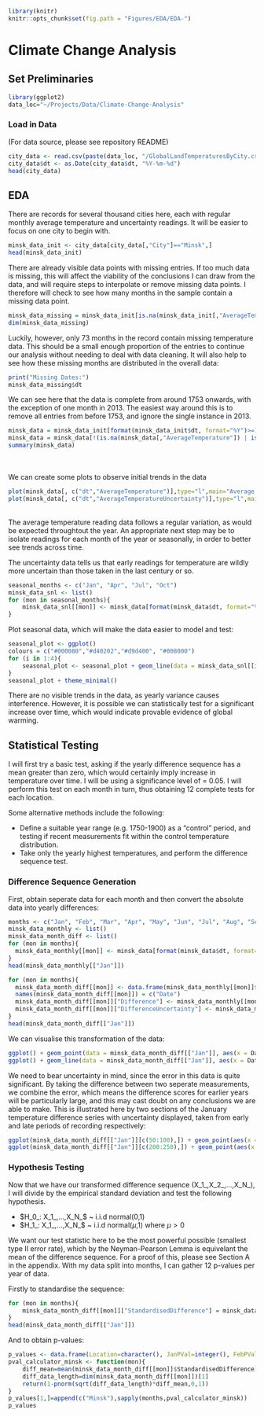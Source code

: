 
```r
library(knitr)
knitr::opts_chunk$set(fig.path = "Figures/EDA/EDA-")
```

# Climate Change Analysis

## Set Preliminaries

```r
library(ggplot2)
data_loc="~/Projects/Data/Climate-Change-Analysis"
```

### Load in Data

(For data source, please see repository README) 

```r
city_data <- read.csv(paste(data_loc, "/GlobalLandTemperaturesByCity.csv", sep = ""))
city_data$dt <- as.Date(city_data$dt, "%Y-%m-%d")
head(city_data)
```

## EDA

There are records for several thousand cities here, each with regular monthly average temperature and uncertainty readings. It will be easier to focus on one city to begin with.

```r
minsk_data_init <- city_data[city_data[,"City"]=="Minsk",]
head(minsk_data_init)
```

There are already visible data points with missing entries. If too much data is missing, this will affect the viability of the conclusions I can draw from the data, and will require steps to interpolate or remove missing data points. I therefore will check to see how many months in the sample contain a missing data point.

```r
minsk_data_missing = minsk_data_init[is.na(minsk_data_init[,"AverageTemperature"]) | is.na(minsk_data_init[,"AverageTemperatureUncertainty"]),]
dim(minsk_data_missing)
```

Luckily, however, only 73 months in the record contain missing temperature data. This should be
a small enough proportion of the entries to continue our analysis without needing to
deal with data cleaning. It will also help to see how these missing months are distributed in the overall data:

```r

print("Missing Dates:")
minsk_data_missing$dt
```
We can see here that the data is complete from around 1753 onwards, with the exception of one month in 2013. The easiest way around this is to remove all entries from before 1753, and ignore the single instance in 2013.

```r
minsk_data = minsk_data_init[format(minsk_data_init$dt, format="%Y")>=1753,]
minsk_data = minsk_data[!(is.na(minsk_data[,"AverageTemperature"]) | is.na(minsk_data[,"AverageTemperatureUncertainty"])),]
summary(minsk_data)
```
<br />
<br />
We can create some plots to observe initial trends in the data

```r
plot(minsk_data[, c("dt","AverageTemperature")],type="l",main="Average Temperature in Minsk")
plot(minsk_data[, c("dt","AverageTemperatureUncertainty")],type="l",main="Uncertainty of Average Temperature Reading in Minsk")
```
<br />
The average temperature reading data follows a regular variation, as would be
expected throughtout the year. An appropriate next step may be to isolate readings
for each month of the year or seasonally, in order to better see trends across time.

The uncertainty data tells us that early readings for temperature are wildly more
uncertain than those taken in the last century or so.

```r
seasonal_months <- c("Jan", "Apr", "Jul", "Oct")
minsk_data_snl <- list()
for (mon in seasonal_months){
    minsk_data_snl[[mon]] <- minsk_data[format(minsk_data$dt, format="%b") == mon,]
}
```
Plot seasonal data, which will make the data easier to model and test:

```r
seasonal_plot <- ggplot()
colours = c("#000080","#d40202","#d9d400", "#008000")
for (i in 1:4){
    seasonal_plot <- seasonal_plot + geom_line(data = minsk_data_snl[[i]], aes(x = dt, y = AverageTemperature), color = colours[i], alpha = 0.7)
}
seasonal_plot + theme_minimal()
```

<p>There are no visible trends in the data, as yearly variance causes interference.
However, it is possible we can statistically test for a significant increase over
time, which would indicate provable evidence of global warming.</p>


## Statistical Testing

<p>I will first try a basic test, asking if the yearly difference sequence has a mean greater than zero, which would certainly imply increase in temperature over time. I will be using a significance level of \alpha = 0.05. I will perform this test on each month in turn, thus obtaining 12 complete tests for each location.</p>

<p>Some alternative methods include the following:</p>

* Define a suitable year range (e.g. 1750-1900) as a "control" period, and testing if recent measurements fit within the control temperature distribution.
* Take only the yearly highest temperatures, and perform the difference sequence test.

### Difference Sequence Generation

First, obtain seperate data for each month and then convert the absolute data into yearly differences:

```r
months <- c("Jan", "Feb", "Mar", "Apr", "May", "Jun", "Jul", "Aug", "Sep", "Oct", "Nov", "Dec")
minsk_data_monthly <- list()
minsk_data_month_diff <- list()
for (mon in months){
  minsk_data_monthly[[mon]] <- minsk_data[format(minsk_data$dt, format="%b") == mon,]
}
head(minsk_data_monthly[["Jan"]])
```

```r
for (mon in months){
  minsk_data_month_diff[[mon]] <- data.frame(minsk_data_monthly[[mon]]$dt[-1])
  names(minsk_data_month_diff[[mon]]) = c("Date")
  minsk_data_month_diff[[mon]]["Difference"] <- minsk_data_monthly[[mon]]$AverageTemperature[-1] - minsk_data_monthly[[mon]]$AverageTemperature[-(dim(minsk_data_monthly[[mon]])[1])]
  minsk_data_month_diff[[mon]]["DifferenceUncertainty"] <- minsk_data_monthly[[mon]]$AverageTemperatureUncertainty[-1] + minsk_data_monthly[[mon]]$AverageTemperatureUncertainty[-(dim(minsk_data_monthly[[mon]])[1])]
}
head(minsk_data_month_diff[["Jan"]])
```
We can visualise this transformation of the data:

```r
ggplot() + geom_point(data = minsk_data_month_diff[["Jan"]], aes(x = Date, y = Difference), alpha = 0.7) + ggtitle("Year-to-Year changes in January temperature in Minsk") + xlab("Year") + ylab("Temperature Difference (Celcius)")
ggplot() + geom_line(data = minsk_data_month_diff[["Jan"]], aes(x = Date, y = DifferenceUncertainty), alpha = 0.7) + ggtitle("Uncertatinty in January temperature measurements in Minsk") + xlab("Year") + ylab("Temperature measurement uncertainty (Celcius)")
```

We need to bear uncertainty in mind, since the error in this data is quite significant. By taking the difference between two seperate measurements, we combine the error, which means the difference scores for earlier years will be particularly large, and this may cast doubt on any conclusions we are able to make. This is illustrated here by two sections of the January temperature difference series with uncertainty displayed, taken from early and late periods of recording respectively:

```r
ggplot(minsk_data_month_diff[["Jan"]][c(50:100),]) + geom_point(aes(x = Date, y = Difference))  + geom_errorbar(aes(x = Date, y = Difference, ymin=Difference-DifferenceUncertainty, ymax=Difference+DifferenceUncertainty)) +ggtitle("Difference sequence for January in Minsk with error, 1803-1853") + xlab("Year") + ylab("Temperature Difference (Celcius)") + ylim(-15,15)
ggplot(minsk_data_month_diff[["Jan"]][c(200:250),]) + geom_point(aes(x = Date, y = Difference))  + geom_errorbar(aes(x = Date, y = Difference, ymin=Difference-DifferenceUncertainty, ymax=Difference+DifferenceUncertainty)) +ggtitle("Difference sequence for January in Minsk with error, 1953-2003") + xlab("Year") + ylab("Temperature Difference (Celcius)") + ylim(-15,15)
```

### Hypothesis Testing

Now that we have our transformed difference sequence (X_1_,X_2_,...,X_N_), I will divide by the empirical standard deviation and test the following hypothesis.

* $H_0_: X_1_,...,X_N_$ ~ i.i.d normal(0,1)
* $H_1_: X_1_,...,X_N_$ ~ i.i.d normal($\mu$,1)   where $\mu > 0$

We want our test statistic here to be the most powerful possible (smallest type II error rate), which by the Neyman-Pearson Lemma is equivelant the mean of the difference sequence. For a proof of this, please see Section A in the appendix. With my data split into months, I can gather 12 p-values per year of data.

Firstly to standardise the sequence:

```r
for (mon in months){
    minsk_data_month_diff[[mon]]["StandardisedDifference"] = minsk_data_month_diff[[mon]]$Difference / sd(minsk_data_month_diff[[mon]]$Difference)
}
head(minsk_data_month_diff[["Jan"]])
```
And to obtain p-values:
```r
p_values <- data.frame(Location=character(), JanPVal=integer(), FebPVal=integer(), MarPVal=integer(), AprPVal=integer(), MayPVal=integer(), JunPVal=integer(), JulPVal=integer(), AugPVal=integer(), SepPVal=integer(), OctPVal=integer(), NovPVal=integer(), DecPVal=integer(), stringsAsFactors = FALSE)
pval_calculator_minsk <- function(mon){
    diff_mean=mean(minsk_data_month_diff[[mon]]$StandardisedDifference)
    diff_data_length=dim(minsk_data_month_diff[[mon]])[1]
    return(1-pnorm(sqrt(diff_data_length)*diff_mean,0,1))
}
p_values[1,]=append(c("Minsk"),sapply(months,pval_calculator_minsk))
p_values
```
